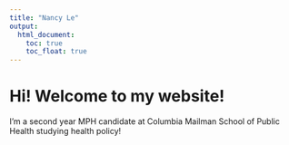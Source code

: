 ```yaml
---
title: "Nancy Le"
output: 
  html_document:
    toc: true
    toc_float: true
---
```


# Hi! Welcome to my website! 


I'm a second year MPH candidate at Columbia Mailman School of Public Health studying health policy!
